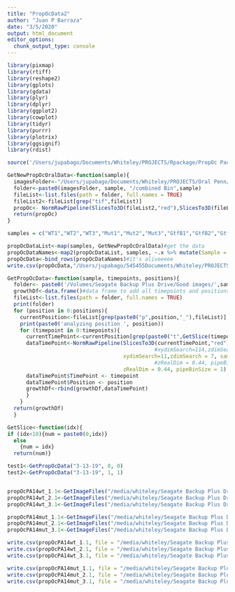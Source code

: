 ```yaml
---
title: "PropOcData2"
author: "Juan P Barraza"
date: "3/5/2020"
output: html_document
editor_options: 
  chunk_output_type: console
---
```


```r
library(pixmap)
library(rtiff)
library(reshape2)
library(gplots)
library(gdata)
library(plyr)
library(dplyr)
library(ggplot2)
library(cowplot)
library(tidyr)
library(purrr)
library(plotrix)
library(ggsignif)
library(rdist)

source('/Users/jupabago/Documents/Whiteley/PROJECTS/Rpackage/PropOc Package/R/PropOcFunctions2.0.R') #using the new 3D script with capped spheres.
```

```r
GetNewPropOcOralData<-function(sample){
  imagesFolder<-"/Users/jupabago/Documents/Whiteley/PROJECTS/Oral Penn/Images/WT&Mut&GtfB/"
  folder<-paste0(imagesFolder, sample, "/combined Bin",sample) 
  fileList<-list.files(path = folder, full.names = TRUE)
  fileList2<-fileList[grep("tif",fileList)]
  propOc<- NormRawPipeline(SlicesTo3D(fileList2,"red"),SlicesTo3D(fileList2,"green"),xydimSearch = 54, zdimSearch = 9,sampleSize = 1000,xyRealDim = 0.156,zRealDim = 0.93, pipeBinSize = 1)
  return(propOc)
}

samples = c("WT1","WT2","WT3","Mut1","Mut2","Mut3","GtfB1","GtfB2","GtfB3")

propOcDataList<-map(samples, GetNewPropOcOralData)#get the data
propOcDataNames<-map2(propOcDataList, samples, ~.x %>% mutate(Sample = .y))#add sample column
propOcData<-bind_rows(propOcDataNames)#it's aliveeeee
write.csv(propOcData,"/Users/jupabago/545455Documents/Whiteley/PROJECTS/Oral Penn/Images/WT&Mut&GtfB/ PropOc Data AllData.csv")
```

```r

GetPropOcData<-function(sample, timepoints, positions){
  folder<- paste0('/Volumes/Seagate Backup Plus Drive/Good images/',sample,'/images1')
  growthDf<-data.frame()#data frame to add all timepoints and positions
  fileList<-list.files(path = folder, full.names = TRUE)
  print(folder)
  for (position in 0:positions){
    currentPosition<-fileList[grep(paste0("p",position,"_"),fileList)]
    print(paste0('analyzing position ', position))
    for (timepoint in 0:timepoints){
      currentTimePoint<-currentPosition[grep(paste0("t",GetSlice(timepoint),"_"),currentPosition)]
      dataTimePoint<-NormRawPipeline(SlicesTo3D(currentTimePoint,"red"),SlicesTo3D(currentTimePoint,"green"), 
                                               #xydimSearch=114,zdimSearch = 70, sampleSize=1,xyRealDim=0.264,
                                     xydimSearch=11,zdimSearch = 7, sampleSize=100,xyRealDim=0.264,
                                               #zRealDim = 0.44, pipeBinSize = 1)
                                     zRealDim = 0.44, pipeBinSize = 1)
      dataTimePoint$TimePoint <- timepoint
      dataTimePoint$Position <- position
      growthDf<-rbind(growthDf,dataTimePoint)
      }
    }
  return(growthDf)
  }

GetSlice<-function(idx){
if (idx<10){num = paste0(0,idx)}
  else
    {num = idx}
  return(num)}

test1<-GetPropOcData("3-13-19", 0, 0)
test2<-GetPropOcData("3-13-19", 1, 1)


propOcPA14wt_1.1<-GetImageFiles("/media/whiteley/Seagate Backup Plus Drive/Good images/3-13-19/images1", timepoints = 10, positions = 5)
propOcPA14wt_2.1<-GetImageFiles("/media/whiteley/Seagate Backup Plus Drive/Good images/3-19-19/images1", timepoints = 10, positions = 5)
propOcPA14wt_3.1<-GetImageFiles("/media/whiteley/Seagate Backup Plus Drive/Good images/4-17-19/images1", timepoints = 10, positions = 5)

propOcPA14mut_1.1<-GetImageFiles("/media/whiteley/Seagate Backup Plus Drive/Good images/4-24-19/images1", timepoints = 10, positions = 5)
propOcPA14mut_2.1<-GetImageFiles("/media/whiteley/Seagate Backup Plus Drive/Good images/4-25-19/images1", timepoints = 10, positions = 5)
propOcPA14mut_3.1<-GetImageFiles("/media/whiteley/Seagate Backup Plus Drive/Good images/5-8-19/images1", timepoints = 10, positions = 5)

write.csv(propOcPA14wt_1.1, file = "/media/whiteley/Seagate Backup Plus Drive/Good images/PropOc Data/results1/PA14wt_1.csv", row.names = FALSE)
write.csv(propOcPA14wt_2.1, file = "/media/whiteley/Seagate Backup Plus Drive/Good images/PropOc Data/results1/PA14wt_2.csv", row.names = FALSE)
write.csv(propOcPA14wt_3.1, file = "/media/whiteley/Seagate Backup Plus Drive/Good images/PropOc Data/results1/PA14wt_3.csv", row.names = FALSE)

write.csv(propOcPA14mut_1.1, file = "/media/whiteley/Seagate Backup Plus Drive/Good images/PropOc Data/results1/PA14mut_1.csv", row.names = FALSE)
write.csv(propOcPA14mut_2.1, file = "/media/whiteley/Seagate Backup Plus Drive/Good images/PropOc Data/results1/PA14mut_2.csv", row.names = FALSE)
write.csv(propOcPA14mut_3.1, file = "/media/whiteley/Seagate Backup Plus Drive/Good images/PropOc Data/results1/PA14mut_3.csv", row.names = FALSE)


```